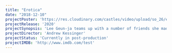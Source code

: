 ```yaml
---
title: "Erotica"
date: "2018-12-10"
projectPoster: 'https://res.cloudinary.com/castles/video/upload/so_26/erotica.jpg'
projectRelease: '2020'
projectSynopsis: 'Lee Geun-ja teams up with a number of friends she made during her time in lock-up, including Woo So-yeong (Kim Bu-seon), a thief with a gunsmith for a husband; Oh Su-heui (Ra Mi-ran), who was saved from assault at the hands fellow inmates by Lee; and Preacher Jeon (Kim Byeong-ok), an eccentric man of the cloth who was struck by her gentle nature in jail. She gets even with her rivals and searches for the daughter she was forced to leave behind when she was convicted. Sympathy for Lady Vengeance is the third film in a series, preceded by Sympathy for Mr. Vengeance, and Old Boy.'
projectDirector: 'Andrew Kessinger'
projectStatus: 'Currently in post-production'
projectIMDB: 'http://www.imdb.com/test'
---
```



<VideoPlayer
    publicID = "erotica"
    title = "Absolutely Nothing"
    subtitle = "Nothing ft. Santa"
    posterID = '26'
/>